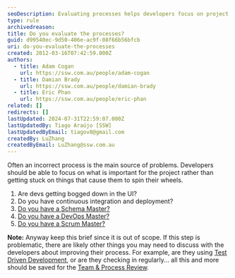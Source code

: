 ```yaml
---
seoDescription: Evaluating processes helps developers focus on project goals and avoid getting stuck on inefficient workflows.
type: rule
archivedreason:
title: Do you evaluate the processes?
guid: d99540ec-9d50-406e-ac9f-08f66b56bfcb
uri: do-you-evaluate-the-processes
created: 2012-03-16T07:42:59.000Z
authors:
  - title: Adam Cogan
    url: https://ssw.com.au/people/adam-cogan
  - title: Damian Brady
    url: https://ssw.com.au/people/damian-brady
  - title: Eric Phan
    url: https://ssw.com.au/people/eric-phan
related: []
redirects: []
lastUpdated: 2024-07-31T22:59:07.000Z
lastUpdatedBy: Tiago Araújo [SSW]
lastUpdatedByEmail: tiagov8@gmail.com
createdBy: LuZhang
createdByEmail: LuZhang@ssw.com.au
---
```


Often an incorrect process is the main source of problems. Developers should be able to focus on what is important for the project rather than getting stuck on things that cause them to spin their wheels.
1. Are devs getting bogged down in the UI?
2. Do you have continuous integration and deployment?
3. [Do you have a Schema Master?](/have-a-schema-master)
4. [Do you have a DevOps Master?](/devops-master)
5. [Do you have a Scrum Master?](/scrum-master-do-you-schedule-the-3-meetings)

**Note:** Anyway keep this brief since it is out of scope. If this step is problematic, there are likely other things you may need to discuss with the developers about improving their process. For example, are they using [Test Driven Development](/before-starting-do-you-follow-a-test-driven-process), or are they checking in regularly... all this and more should be saved for the [Team & Process Review](https://www.ssw.com.au/consulting/software-audit).
